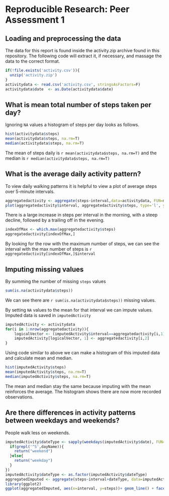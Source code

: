 # Reproducible Research: Peer Assessment 1

## Loading and preprocessing the data
The data for this report is found inside the activity.zip archive found in this repository. The following code will extract it, if necessary, and massage the data to the correct format.
```r
if(!file.exists('activity.csv')){
  unzip('activity.zip')
}
activitydata <- read.csv('activity.csv', stringsAsFactors=F)
activitydata$date  <- as.Date(activitydata$date)
```


## What is mean total number of steps taken per day?
Ignoring `NA` values a histogram of steps per day looks as follows.
```r
hist(activitydata$steps)
mean(activitydata$steps, na.rm=T)
median(activitydata$steps, na.rm=T)
```
The mean of steps daily is `r mean(activitydata$steps, na.rm=T)` and the median is `r median(activitydata$steps, na.rm=T)`


## What is the average daily activity pattern?
To view daily walking patterns it is helpful to view a plot of average steps over 5-minute intervals.

```r
aggregatedactivity <- aggregate(steps~interval,data=activitydata, FUN=mean)
plot(aggregatedactivity$interval, aggregatedactivity$steps, type='l', ylab="Average Number of Steps", xlab="Day Interval")
```
There is a large increase in steps per interval in the morning, with a steep decline, followed by a trailing off in the evening.

```r
indexOfMax <- which.max(aggregatedactivity$steps)
aggregatedactivity[indexOfMax,]
```
By looking for the row with the maximum number of steps, we can see the interval with the max number of steps is `r aggregatedactivity[indexOfMax,]$interval`

## Imputing missing values
By summing the number of missing `steps` values
```r
sum(is.na(activitydata$steps))
```
We can see there are `r sum(is.na(activitydata$steps))` missing values.

By setting `NA` values to the mean for that interval we can impute values. Imputed data is saved in `imputedActivity`

```r
imputedActivity <- activitydata
for(i in 1:nrow(aggregatedactivity)){
    logicalVector <- (imputedActivity$interval==aggregatedactivity[i,1] & is.na(imputedActivity$steps))
    imputedActivity[logicalVector, 1] <- aggregatedactivity[i,2]
}
```

Using code similar to above we can make a histogram of this imputed data and calculate mean and median.

```r
hist(imputedActivity$steps)
mean(imputedActivity$steps, na.rm=T)
median(imputedActivity$steps, na.rm=T)
```

The mean and median stay the same because imputing with the mean reinforces the average. The histogram shows there are now more recorded observations.

## Are there differences in activity patterns between weekdays and weekends?
People walk less on weekends.

```r
imputedActivity$dateType <- sapply(weekdays(imputedActivity$date), FUN=function(dayName){
  if(grepl('^S',dayName)){
    return("weekend")
  }else{
    return("weekday")
  }
})
imputedActivity$dateType <- as.factor(imputedActivity$dateType)
aggregatedImputed <- aggregate(steps~interval+dateType, data=imputedActivity, FUN=mean)
library(ggplot2)
ggplot(aggregatedImputed, aes(x=interval, y=steps))+ geom_line() + facet_grid(dateType~.)
```

